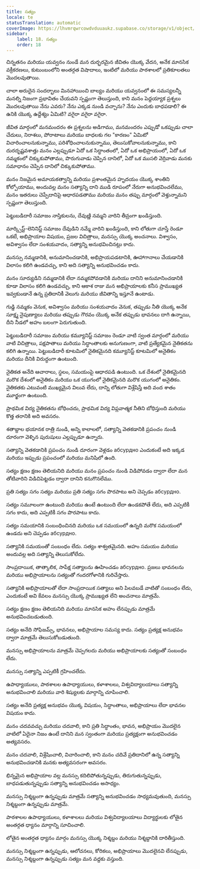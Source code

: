 ```yaml
---
title: సత్యం
locale: te
statusTranslation: automatic
coverImage: https://lhvmrqwrcowdvduuaukz.supabase.co/storage/v1/object/public/strapi-uploads/small_cover-educacion-fundamental.webp-2d51a7828a2b1309555be27f7e2a61a0.webp
sidebar:
    label: 18. సత్యం
    order: 18
---
```

చిన్నతనం మరియు యవ్వనం నుండే మన దుర్భరమైన జీవితం యొక్క వేదన, అనేక మానసిక వక్రీకరణలు, కుటుంబంలోని అంతర్గత విషాదాలు, ఇంటిలో మరియు పాఠశాలలో ప్రతికూలతలు మొదలవుతాయి.

చాలా అరుదైన సందర్భాలు మినహాయించి బాల్యం మరియు యవ్వనంలో ఈ సమస్యలన్నీ మనల్ని నిజంగా ప్రభావితం చేయవని స్పష్టంగా తెలుస్తుంది, కాని మనం పెద్దయ్యాక ప్రశ్నలు మొదలవుతాయి నేను ఎవరు? నేను ఎక్కడ నుండి వచ్చాను? నేను ఎందుకు బాధపడాలి? ఈ ఉనికి యొక్క ఉద్దేశ్యం ఏమిటి? వగైరా వగైరా వగైరా.

జీవిత మార్గంలో మనమందరం ఈ ప్రశ్నలను అడిగాము, మనమందరం ఎప్పుడో ఒకప్పుడు చాలా చేదులు, నిరాశలు, పోరాటాలు మరియు బాధలకు గల "కారణం" ఏమిటో విచారించాలనుకున్నాము, పరిశోధించాలనుకున్నాము, తెలుసుకోవాలనుకున్నాము, కాని దురదృష్టవశాత్తు మనం ఎల్లప్పుడూ ఏదో ఒక సిద్ధాంతంలో, ఏదో ఒక అభిప్రాయంలో, ఏదో ఒక నమ్మకంలో చిక్కుకుపోతాము, పొరుగువాడు చెప్పిన దానిలో, ఏదో ఒక ముసలి వెర్రివాడు మనకు సమాధానం చెప్పిన దానిలో చిక్కుకుపోతాము.

మనం నిజమైన అమాయకత్వాన్ని మరియు ప్రశాంతమైన హృదయం యొక్క శాంతిని కోల్పోయాము, అందువల్ల మనం సత్యాన్ని దాని ముడి రూపంలో నేరుగా అనుభవించలేము, మనం ఇతరులు చెప్పేదానిపై ఆధారపడతాము మరియు మనం తప్పు మార్గంలో వెళ్తున్నామని స్పష్టంగా తెలుస్తుంది.

పెట్టుబడిదారీ సమాజం నాస్తికులను, దేవుణ్ణి నమ్మని వారిని తీవ్రంగా ఖండిస్తుంది.

మార్క్సిస్ట్-లెనినిస్ట్ సమాజం దేవుడిని నమ్మే వారిని ఖండిస్తుంది, కాని లోతుగా చూస్తే రెండూ ఒకటే, అభిప్రాయాల విషయం, ప్రజల విచిత్రాలు, మనస్సు యొక్క అంచనాలు. విశ్వాసం, అవిశ్వాసం లేదా సంశయవాదం, సత్యాన్ని అనుభవించినట్లు కాదు.

మనస్సు నమ్మడానికి, అనుమానించడానికి, అభిప్రాయపడటానికి, ఊహాగానాలు చేయడానికి విలాసం కలిగి ఉండవచ్చు, కాని అది సత్యాన్ని అనుభవించడం కాదు.

మనం సూర్యుడిని నమ్మడానికి లేదా నమ్మకపోవడానికి మరియు దానిని అనుమానించడానికి కూడా విలాసం కలిగి ఉండవచ్చు, కాని ఆకాశ రాజు మన అభిప్రాయాలకు కనీస ప్రాముఖ్యత ఇవ్వకుండానే ఉన్న ప్రతిదానికీ వెలుగు మరియు జీవితాన్ని ఇస్తూనే ఉంటాడు.

గుడ్డి నమ్మకం వెనుక, అవిశ్వాసం మరియు సంశయవాదం వెనుక, తప్పుడు నీతి యొక్క అనేక సూక్ష్మ నైపుణ్యాలు మరియు తప్పుడు గౌరవం యొక్క అనేక తప్పుడు భావనలు దాగి ఉన్నాయి, దీని నీడలో అహం బలంగా పెరుగుతుంది.

పెట్టుబడిదారీ సమాజం మరియు కమ్యూనిస్ట్ సమాజం రెండూ వాటి స్వంత మార్గంలో మరియు వాటి విచిత్రాలు, పక్షపాతాలు మరియు సిద్ధాంతాలకు అనుగుణంగా, వాటి ప్రత్యేకమైన నైతికతను కలిగి ఉన్నాయి. పెట్టుబడిదారీ కూటమిలో నైతికమైనది కమ్యూనిస్ట్ కూటమిలో అనైతికం మరియు దీనికి విరుద్ధంగా ఉంటుంది.

నైతికత అనేది ఆచారాలు, స్థలం, సమయంపై ఆధారపడి ఉంటుంది. ఒక దేశంలో నైతికమైనది మరొక దేశంలో అనైతికం మరియు ఒక యుగంలో నైతికమైనది మరొక యుగంలో అనైతికం. నైతికతకు ఎటువంటి ముఖ్యమైన విలువ లేదు, దాన్ని లోతుగా విశ్లేషిస్తే అది వంద శాతం మూర్ఖంగా ఉంటుంది.

ప్రాథమిక విద్య నైతికతను బోధించదు, ప్రాథమిక విద్య విప్లవాత్మక నీతిని బోధిస్తుంది మరియు కొత్త తరానికి అది అవసరం.

శతాబ్దాల భయానక రాత్రి నుండి, అన్ని కాలాలలో, సత్యాన్ని వెతకడానికి ప్రపంచం నుండి దూరంగా వెళ్ళిన పురుషులు ఎల్లప్పుడూ ఉన్నారు.

సత్యాన్ని వెతకడానికి ప్రపంచం నుండి దూరంగా వెళ్లడం абсурдно ఎందుకంటే అది ఇక్కడ మరియు ఇప్పుడు ప్రపంచంలో మరియు మనిషిలో ఉంది.

సత్యం క్షణం క్షణం తెలియనిది మరియు మనం ప్రపంచం నుండి విడిపోవడం ద్వారా లేదా మన తోటివారిని విడిచిపెట్టడం ద్వారా దానిని కనుగొనలేము.

ప్రతి సత్యం సగం సత్యం మరియు ప్రతి సత్యం సగం పొరపాటు అని చెప్పడం абсурдно.

సత్యం సమూలంగా ఉంటుంది మరియు ఉంటే ఉంటుంది లేదా ఉండకపోతే లేదు, అది ఎప్పటికీ సగం కాదు, అది ఎప్పటికీ సగం పొరపాటు కాదు.

సత్యం సమయానికి సంబంధించినది మరియు ఒక సమయంలో ఉన్నది మరొక సమయంలో ఉండదు అని చెప్పడం абсурдно.

సత్యానికి సమయంతో సంబంధం లేదు. సత్యం శాశ్వతమైనది. అహం సమయం మరియు అందువల్ల అది సత్యాన్ని తెలుసుకోలేదు.

సాంప్రదాయిక, తాత్కాలిక, సాపేక్ష సత్యాలను ఊహించడం абсурдно. ప్రజలు భావనలను మరియు అభిప్రాయాలను సత్యంతో గందరగోళానికి గురిచేస్తారు.

సత్యానికి అభిప్రాయాలతో లేదా సాంప్రదాయిక సత్యాలు అని పిలవబడే వాటితో సంబంధం లేదు, ఎందుకంటే అవి కేవలం మనస్సు యొక్క ప్రాముఖ్యత లేని అంచనాలు మాత్రమే.

సత్యం క్షణం క్షణం తెలియనిది మరియు మానసిక అహం లేనప్పుడు మాత్రమే అనుభవించబడుతుంది.

సత్యం అనేది సోఫిజమ్స్, భావనలు, అభిప్రాయాల సమస్య కాదు. సత్యం ప్రత్యక్ష అనుభవం ద్వారా మాత్రమే తెలుసుకోబడుతుంది.

మనస్సు అభిప్రాయాలను మాత్రమే చెప్పగలదు మరియు అభిప్రాయాలకు సత్యంతో సంబంధం లేదు.

మనస్సు సత్యాన్ని ఎప్పటికీ గ్రహించలేదు.

ఉపాధ్యాయులు, పాఠశాలల ఉపాధ్యాయులు, కళాశాలలు, విశ్వవిద్యాలయాలు సత్యాన్ని అనుభవించాలి మరియు వారి శిష్యులకు మార్గాన్ని చూపించాలి.

సత్యం అనేది ప్రత్యక్ష అనుభవం యొక్క విషయం, సిద్ధాంతాలు, అభిప్రాయాలు లేదా భావనల విషయం కాదు.

మనం చదవవచ్చు మరియు చదవాలి, కాని ప్రతి సిద్ధాంతం, భావన, అభిప్రాయం మొదలైన వాటిలో ఏదైనా నిజం ఉంటే దానిని మన స్వంతంగా మరియు ప్రత్యక్షంగా అనుభవించడం అత్యవసరం.

మనం చదవాలి, విశ్లేషించాలి, విచారించాలి, కాని మనం చదివే ప్రతిదానిలో ఉన్న సత్యాన్ని అనుభవించడానికి మనకు అత్యవసరంగా అవసరం.

భిన్నమైన అభిప్రాయాల వల్ల మనస్సు కదిలిపోతున్నప్పుడు, తిరుగుతున్నప్పుడు, బాధపడుతున్నప్పుడు సత్యాన్ని అనుభవించడం అసాధ్యం.

మనస్సు నిశ్శబ్దంగా ఉన్నప్పుడు మాత్రమే సత్యాన్ని అనుభవించడం సాధ్యమవుతుంది, మనస్సు నిశ్శబ్దంగా ఉన్నప్పుడు మాత్రమే.

పాఠశాలల ఉపాధ్యాయులు, కళాశాలలు మరియు విశ్వవిద్యాలయాలు విద్యార్థులకు లోతైన అంతర్గత ధ్యానం మార్గాన్ని సూచించాలి.

లోతైన అంతర్గత ధ్యానం మార్గం మనస్సు యొక్క నిశ్శబ్దం మరియు నిశ్శబ్దానికి దారితీస్తుంది.

మనస్సు నిశ్శబ్దంగా ఉన్నప్పుడు, ఆలోచనలు, కోరికలు, అభిప్రాయాలు మొదలైనవి లేనప్పుడు, మనస్సు నిశ్శబ్దంగా ఉన్నప్పుడు సత్యం మన వద్దకు వస్తుంది.

